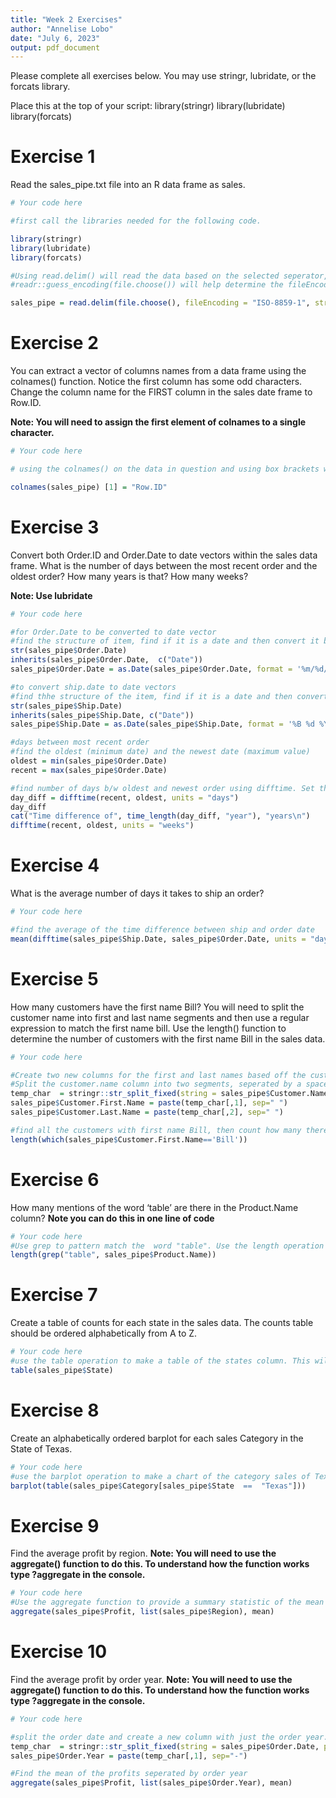 ```yaml
---
title: "Week 2 Exercises"
author: "Annelise Lobo"
date: "July 6, 2023"
output: pdf_document
---
```


Please complete all exercises below. You may use stringr, lubridate, or the forcats library. 

Place this at the top of your script:
library(stringr)
library(lubridate)
library(forcats)

# Exercise 1
Read the sales_pipe.txt file into an R data frame as sales. 

```r
# Your code here

#first call the libraries needed for the following code.

library(stringr)
library(lubridate)
library(forcats)

#Using read.delim() will read the data based on the selected seperator, which in this case is a pipe symbol. Using file.choose() will let  you choose the file you want to use. This is better to use than the file path as if you use this code on a different computer, it does not matter where the file is saved.
#readr::guess_encoding(file.choose()) will help determine the fileEncoding which was done before writing it into the code below

sales_pipe = read.delim(file.choose(), fileEncoding = "ISO-8859-1", stringsAsFactors=FALSE, sep ="|")
```

# Exercise 2
You can extract a vector of columns names from a data frame using the colnames() function. Notice the first column has some odd characters. Change the column name for the FIRST column in the sales date frame to Row.ID. 

**Note: You will need to assign the first element of colnames to a single character.**

```r
# Your code here

# using the colnames() on the data in question and using box brackets will parse the data in the column number specified and  change it to thhe desired value

colnames(sales_pipe) [1] = "Row.ID"
```

# Exercise 3
Convert both Order.ID and Order.Date to date vectors within the sales data frame. What is the number of days between the most recent order and the oldest order?
How many years is that?
How many weeks?

**Note: Use lubridate**

```r
# Your code here

#for Order.Date to be converted to date vector
#find the structure of item, find if it is a date and then convert it based on the format (month, day, year in this case)
str(sales_pipe$Order.Date) 
inherits(sales_pipe$Order.Date,  c("Date"))
sales_pipe$Order.Date = as.Date(sales_pipe$Order.Date, format = '%m/%d/%Y') 

#to convert ship.date to date vectors
#find thhe structure of the item, find if it is a date and then convert it based on the format (month as a string, day,  yeaar in this case)
str(sales_pipe$Ship.Date)
inherits(sales_pipe$Ship.Date, c("Date"))
sales_pipe$Ship.Date = as.Date(sales_pipe$Ship.Date, format = '%B %d %Y') 

#days between most recent order
#find the oldest (minimum date) and the newest date (maximum value)
oldest = min(sales_pipe$Order.Date) 
recent = max(sales_pipe$Order.Date) 

#find number of days b/w oldest and newest order using difftime. Set the units to the desired output of time
day_diff = difftime(recent, oldest, units = "days")
day_diff
cat("Time difference of", time_length(day_diff, "year"), "years\n") 
difftime(recent, oldest, units = "weeks") 


```


# Exercise 4
What is the average number of days it takes to ship an order?

```r
# Your code here

#find the average of the time difference between ship and order date
mean(difftime(sales_pipe$Ship.Date, sales_pipe$Order.Date, units = "days")) 
```


# Exercise 5
How many customers have the first name Bill?
You will need to split the customer name into first and last name segments and then use a regular expression to match the first name bill. Use the length() function to determine the number of customers with the first name Bill in the sales data. 

```r
# Your code here

#Create two new columns for the first and last names based off the customer.name column
#Split the customer.name column into two segments, seperated by a space. Paste the first column of customer.name into a new column aas thhe first names and the same with the second column for the last names.
temp_char  = stringr::str_split_fixed(string = sales_pipe$Customer.Name, pattern = " ", n = 2) 
sales_pipe$Customer.First.Name = paste(temp_char[,1], sep=" ") 
sales_pipe$Customer.Last.Name = paste(temp_char[,2], sep=" ") 

#find all the customers with first name Bill, then count how many there are with the length option
length(which(sales_pipe$Customer.First.Name=='Bill')) 
```

# Exercise 6
How many mentions of the word 'table' are there in the Product.Name column? 
**Note you can do this in one line of code**

```r
# Your code here
#Use grep to pattern match the  word "table". Use the length operation to find hhow many occurances of the word there are
length(grep("table", sales_pipe$Product.Name))
```

# Exercise 7
Create a table of counts for each state in the sales data. The counts table should be ordered alphabetically from A to Z. 

```r
# Your code here
#use the table operation to make a table of the states column. This will automatically be made in alphabetical order
table(sales_pipe$State)
```

# Exercise 8
Create an alphabetically ordered barplot for each sales Category in the State of Texas. 

```r
# Your code here
#use the barplot operation to make a chart of the category sales of Texas (specified  by the box brackets). This automatically plots in alphabetical order
barplot(table(sales_pipe$Category[sales_pipe$State  ==  "Texas"]))

```

# Exercise 9
Find the average profit by region.
**Note: You will need to use the aggregate() function to do this. To understand how the function works type ?aggregate in the console.**

```r
# Your code here
#Use the aggregate function to provide a summary statistic of the mean for the specified column. 
aggregate(sales_pipe$Profit, list(sales_pipe$Region), mean)
```

# Exercise 10
Find the average profit by order year. 
**Note: You will need to use the aggregate() function to do this. To understand how the function works type ?aggregate in the console.**

```r
# Your code here

#split the order date and create a new column with just the order year. Split the Order.Date column into three segments, seperated by a "-". Paste the first segment of the split column into a new column named Order.Year
temp_char  = stringr::str_split_fixed(string = sales_pipe$Order.Date, pattern = "-", n =3) 
sales_pipe$Order.Year = paste(temp_char[,1], sep="-") 

#Find the mean of the profits seperated by order year
aggregate(sales_pipe$Profit, list(sales_pipe$Order.Year), mean)

```


